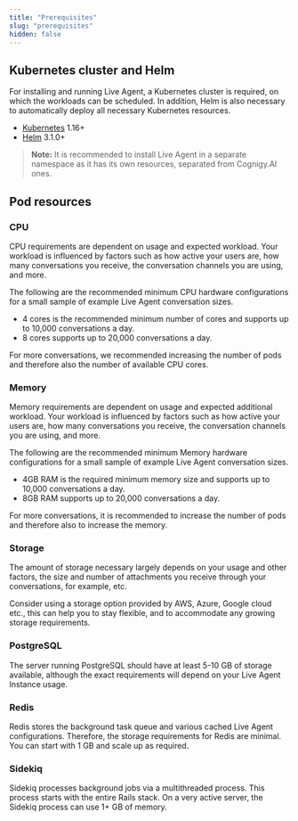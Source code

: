 ```yaml
---
title: "Prerequisites"
slug: "prerequisites"
hidden: false
---
```


## Kubernetes cluster and Helm

For installing and running Live Agent, a Kubernetes cluster is required, on which the workloads can be scheduled. In addition, Helm is also necessary to automatically deploy all necessary Kubernetes resources. 

- [Kubernetes](https://kubernetes.io/) 1.16+
- [Helm](https://helm.sh/) 3.1.0+

>**Note:** It is recommended to install Live Agent in a separate namespace as it has its own resources, separated from Cognigy.AI ones.

## Pod resources

### CPU

CPU requirements are dependent on usage and expected workload.
Your workload is influenced by factors such as how active your users are, how many conversations you receive, the conversation channels you are using, and more.

The following are the recommended minimum CPU hardware configurations for a small sample of example Live Agent conversation sizes.

- 4 cores is the recommended minimum number of cores and supports up to 10,000 conversations a day.
- 8 cores supports up to 20,000 conversations a day.

For more conversations,
we recommended increasing the number of pods and therefore also the number of available CPU cores.

### Memory

Memory requirements are dependent on usage and expected additional workload.
Your workload is influenced by factors such as how active your users are,
how many conversations you receive, the conversation channels you are using, and more.

The following are the recommended minimum Memory hardware configurations for a small sample of example Live Agent conversation sizes.

- 4GB RAM is the required minimum memory size and supports up to 10,000 conversations a day.
- 8GB RAM supports up to 20,000 conversations a day.

For more conversations, it is recommended to increase the number of pods and therefore also to increase the memory.

### Storage

The amount of storage necessary largely depends on your usage and other factors, the size and number of attachments you receive through your conversations, for example, etc.

Consider using a storage option provided by AWS, Azure, Google cloud etc., this can help you to stay flexible, and to accommodate any growing storage requirements.

### PostgreSQL

The server running PostgreSQL should have at least 5-10 GB of storage available, although the exact requirements will depend on your Live Agent Instance usage.

### Redis

Redis stores the background task queue and various cached Live Agent configurations.
Therefore, the storage requirements for Redis are minimal.
You can start with 1 GB and scale up as required.

### Sidekiq

Sidekiq processes background jobs via a multithreaded process.
This process starts with the entire Rails stack.
On a very active server, the Sidekiq process can use 1+ GB of memory.

